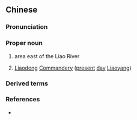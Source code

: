 {{also|辽东}}
==Chinese==
{{zh-forms|s=辽东}}

===Pronunciation===
{{zh-pron
|m=Liáodōng
|cat=pn
}}

===Proper noun===
{{zh-proper noun}}

# area east of the Liao River
# {{lb|zh|archaic}} [[w:Liaoyang|Liaodong]] [[w:Commandery|Commandery]] ([[present]] [[day]] [[w:Liaoyang|Liaoyang]])

===Derived terms===
{{zh-der|遼東半島}}

===References===
* {{cite-book
|last=Luo
|first=Guanzhong
|authorlink=w:Luo Guanzhong
|coauthors=
|year=
|title=Annotated [[s:Romance of the Three Kingdoms/Chapter 11#7|Romance of the Three Kingdoms/Chapter 11]], page 139, note 8
|language=Mandarin
|publisher=
|location=
|isbn=957911305X
}}